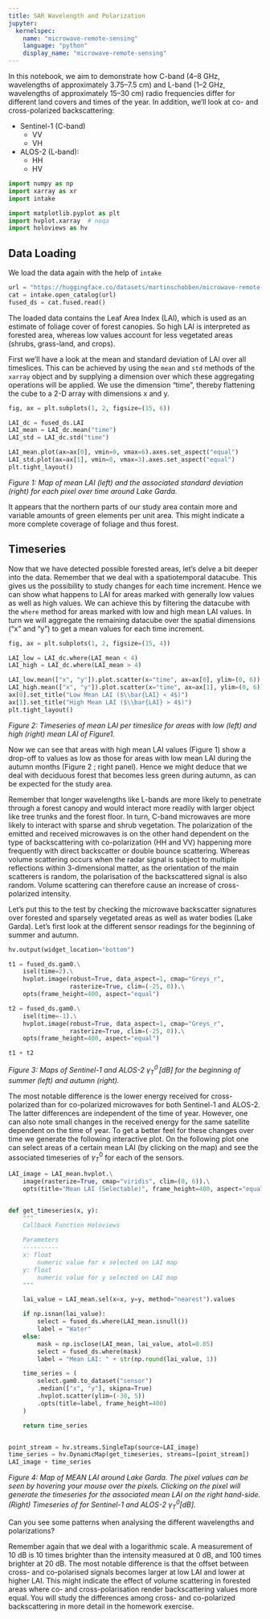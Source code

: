 ```yaml
---
title: SAR Wavelength and Polarization
jupyter:
  kernelspec:
    name: "microwave-remote-sensing"
    language: "python"
    display_name: "microwave-remote-sensing"
---
```



In this notebook, we aim to demonstrate how C-band (4–8 GHz, wavelengths of approximately 3.75–7.5 cm) and L-band (1–2 GHz, wavelengths of approximately 15–30 cm) radio frequencies differ for different land covers and times of the year. In addition, we'll look at co- and cross-polarized backscattering:

+ Sentinel-1 (C-band)
    + VV
    + VH
+ ALOS-2 (L-band):
    + HH
    + HV


```python
import numpy as np
import xarray as xr
import intake

import matplotlib.pyplot as plt
import hvplot.xarray  # noqa
import holoviews as hv
```

## Data Loading

We load the data again with the help of `intake`

```python
url = "https://huggingface.co/datasets/martinschobben/microwave-remote-sensing/resolve/main/microwave-remote-sensing.yml"
cat = intake.open_catalog(url)
fused_ds = cat.fused.read()
```

The loaded data contains the Leaf Area Index (LAI), which is used as an estimate of foliage cover of forest canopies. So high LAI is interpreted as forested area, whereas low values account for less vegetated areas (shrubs, grass-land, and crops).

First we'll have a look at the mean and standard deviation of LAI over all timeslices. This can be achieved by using the `mean` and `std` methods of the `xarray` object and by supplying a dimension over which these aggregating operations will be applied. We use the dimension "time", thereby flattening the cube to a 2-D array with dimensions x and y.

```python
fig, ax = plt.subplots(1, 2, figsize=(15, 6))

LAI_dc = fused_ds.LAI
LAI_mean = LAI_dc.mean("time")
LAI_std = LAI_dc.std("time")

LAI_mean.plot(ax=ax[0], vmin=0, vmax=6).axes.set_aspect("equal")
LAI_std.plot(ax=ax[1], vmin=0, vmax=3).axes.set_aspect("equal")
plt.tight_layout()
```

*Figure 1: Map of mean LAI (left) and the associated standard deviation (right) for each pixel over time around Lake Garda.*

It appears that the northern parts of our study area contain more and variable amounts of green elements per unit area. This might indicate a more complete coverage of foliage and thus forest.

## Timeseries

Now that we have detected possible forested areas, let's delve a bit deeper into the data. Remember that we deal with a spatiotemporal datacube. This gives us the possibility to study changes for each time increment. Hence we can show what happens to LAI for areas marked with generally low values as well as high values. We can achieve this by filtering the datacube with the `where` method for areas marked with low and high mean LAI values. In turn we will aggregate the remaining datacube over the spatial dimensions ("x" and "y") to get a mean values for each time increment.

```python
fig, ax = plt.subplots(1, 2, figsize=(15, 4))

LAI_low = LAI_dc.where(LAI_mean < 4)
LAI_high = LAI_dc.where(LAI_mean > 4)

LAI_low.mean(["x", "y"]).plot.scatter(x="time", ax=ax[0], ylim=(0, 6))
LAI_high.mean(["x", "y"]).plot.scatter(x="time", ax=ax[1], ylim=(0, 6))
ax[0].set_title("Low Mean LAI ($\\bar{LAI} < 4$)")
ax[1].set_title("High Mean LAI ($\\bar{LAI} > 4$)")
plt.tight_layout()
```

*Figure 2: Timeseries of mean LAI per timeslice for areas with low (left) and high (right) mean LAI of Figure1.*

Now we can see that areas with high mean LAI values (Figure 1) show a drop-off to values as low as those for areas with low mean LAI during the autumn months (Figure 2 ; right panel). Hence we might deduce that we deal with deciduous forest that becomes less green during autumn, as can be expected for the study area.

Remember that longer wavelengths like L-bands are more likely to penetrate through a forest canopy and would interact more readily with larger object like tree trunks and the forest floor. In turn, C-band microwaves are more likely to interact with sparse and shrub vegetation. The polarization of the emitted and received microwaves is on the other hand dependent on the type of backscattering with co-polarization (HH and VV) happening more frequently with direct backscatter or double bounce scattering. Whereas volume scattering occurs when the radar signal is subject to multiple reflections within 3-dimensional matter, as the orientation of the main scatterers is random, the polarisation of the backscattered signal is also random. Volume scattering can therefore cause an increase of cross-polarized intensity.

Let's put this to the test by checking the microwave backscatter signatures over forested and sparsely vegetated areas as well as water bodies (Lake Garda). Let's first look at the different sensor readings for the beginning of summer and autumn.

```python
hv.output(widget_location="bottom")

t1 = fused_ds.gam0.\
    isel(time=2).\
    hvplot.image(robust=True, data_aspect=1, cmap="Greys_r",
                 rasterize=True, clim=(-25, 0)).\
    opts(frame_height=400, aspect="equal")

t2 = fused_ds.gam0.\
    isel(time=-1).\
    hvplot.image(robust=True, data_aspect=1, cmap="Greys_r",
                 rasterize=True, clim=(-25, 0)).\
    opts(frame_height=400, aspect="equal")

t1 + t2
```

*Figure 3: Maps of Sentinel-1 and ALOS-2 $\gamma^0_T \,[dB]$ for the beginning of summer (left) and autumn (right).*

The most notable difference is the lower energy received for cross-polarized than for co-polarized microwaves for both Sentinel-1 and ALOS-2. The latter differences are independent of the time of year. However, one can also note small changes in the received energy for the same satellite dependent on the time of year. To get a better feel for these changes over time we generate the following interactive plot. On the following plot one can select areas of a certain mean LAI (by clicking on the map) and see the associated timeseries of $\gamma^0_T$ for each of the sensors.

```python
LAI_image = LAI_mean.hvplot.\
    image(rasterize=True, cmap="viridis", clim=(0, 6)).\
    opts(title="Mean LAI (Selectable)", frame_height=400, aspect="equal")


def get_timeseries(x, y):
    """
    Callback Function Holoviews

    Parameters
    ----------
    x: float
        numeric value for x selected on LAI map
    y: float
        numeric value for y selected on LAI map
    """

    lai_value = LAI_mean.sel(x=x, y=y, method="nearest").values

    if np.isnan(lai_value):
        select = fused_ds.where(LAI_mean.isnull())
        label = "Water"
    else:
        mask = np.isclose(LAI_mean, lai_value, atol=0.05)
        select = fused_ds.where(mask)
        label = "Mean LAI: " + str(np.round(lai_value, 1))

    time_series = (
        select.gam0.to_dataset("sensor")
        .median(["x", "y"], skipna=True)
        .hvplot.scatter(ylim=(-30, 5))
        .opts(title=label, frame_height=400)
    )

    return time_series


point_stream = hv.streams.SingleTap(source=LAI_image)
time_series = hv.DynamicMap(get_timeseries, streams=[point_stream])
LAI_image + time_series
```

*Figure 4: Map of MEAN LAI around Lake Garda. The pixel values can be seen by hovering your mouse over the pixels. Clicking on the pixel will generate the timeseries for the associated mean LAI on the right hand-side. (Right) Timeseries of for Sentinel-1 and ALOS-2 $\gamma^0_T [dB]$.*

Can you see some patterns when analysing the different wavelengths and polarizations?

Remember again that we deal with a logarithmic scale. A measurement of 10 dB is 10 times brighter than the intensity measured at 0 dB, and 100 times brighter at 20 dB. The most notable difference is that the offset between cross- and co-polarised signals becomes larger at low LAI and lower at higher LAI. This might indicate the effect of volume scattering in forested areas where co- and cross-polarisation render backscattering values more equal. You will study the differences among cross- and co-polarized backscattering in more detail in the homework exercise.

